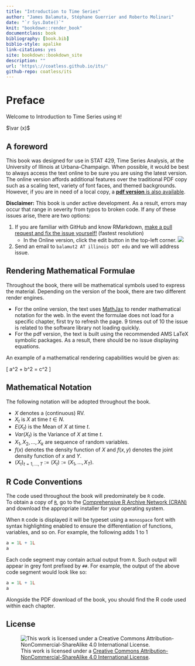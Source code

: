 ```yaml
--- 
title: "Introduction to Time Series"
author: "James Balamuta, Stéphane Guerrier and Roberto Molinari"
date: "`r Sys.Date()`"
knit: "bookdown::render_book"
documentclass: book
bibliography: [book.bib]
biblio-style: apalike
link-citations: yes
site: bookdown::bookdown_site
description: ""
url: 'https\://coatless.github.io/its/'
github-repo: coatless/its
---
```


# Preface

Welcome to Introduction to Time Series using `R`!


$\var (x)$

## A foreword

This book was designed for use in STAT 429, Time Series Analysis,
at the University of Illinois at Urbana-Champaign. When possible, it would be
best to always access the text online to be sure you are using the latest
version. The online version affords additional features over the
traditional PDF copy such as a scaling text, variety of font faces, and
themed backgrounds. However, if you are in need of a local copy, 
a [**pdf version** is also available](http://its.thecoatlessprofessor.com/its.pdf).

**Disclaimer:** This book is under active development. As a result, errors 
may occur that range in severity from typos to broken code. If any of these 
issues arise, there are two options:

1. If you are familiar with GitHub and know RMarkdown,
[make a pull request and fix the issue yourself!](https://github.com/coatless/its) (fastest resolution)
     - In the Online version, click the edit button in the top-left corner.
     ![](images/support/edit_button.png)
2. Send an email to `balamut2 AT illinois DOT edu` and we will address issue.

##  Rendering Mathematical Formulae

Throughout the book, there will be mathematical symbols used to express the
material. Depending on the version of the book, there are two different render
engines. 

- For the online version, the text uses [MathJax](https://www.mathjax.org/)
to render mathematical notation for the web. In the event the formulae does
not load for a specific chapter, first try to refresh the page. 9 times out of
10 the issue is related to the software library not loading quickly.
- For the pdf version, the text is built using the recommended AMS LaTeX 
symbolic packages. As a result, there should be no issue displaying equations.

An example of a mathematical rendering capabilities would be given as:

\[ a^2 + b^2 = c^2 \]

##  Mathematical Notation

The following notation will be adopted throughout the book.

* $X$ denotes a (continuous) RV.
* $X_t$ is $X$ at time $t \in N$.
* $E\left(X_t\right)$ is the Mean of $X$ at time $t$.
* $Var\left(X_t\right)$ is the Variance of $X$ at time $t$.
* $X_{1}, X_{2}, \ldots, X_{k}$ are sequence of random variables.
* $f\left(x\right)$ denotes the density function of $X$ and $f\left(x, y\right)$
denotes the joint density function of $x$ and $Y$.
* $\left(X_t\right)_{t=1,\ldots,T} := \left(X_t\right) := (X_1, \ldots, X_T)$.

## R Code Conventions

The code used throughout the book will predominately be `R` code.  
To obtain a copy of [`R`](https://cloud.r-project.org/), go to the
[Comprehensive R Archive Network (CRAN)](https://cloud.r-project.org/)
and download the appropriate installer for your operating system.

When `R` code is displayed it will be typeset using a `monospace` font with 
syntax highlighting enabled to ensure the differentiation of functions,
variables, and so on. For example, the following adds 1 to 1

```r
a = 1L + 1L
a
```

Each code segment may contain actual output from `R`. Such output will appear
in grey font prefixed by `##`. For example, the output of the above code
segment would look like so:

```r
a = 1L + 1L
a
```

Alongside the PDF download of the book, you should find the R code used within 
each chapter. 

## License

![This work is licensed under a [Creative Commons Attribution-NonCommercial-ShareAlike 4.0 International License](http://creativecommons.org/licenses/by-nc-sa/4.0/).](images/license/cc.png)
